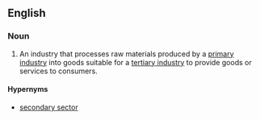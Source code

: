 ==English==
{{examples-right|sense=Levels of Industry|examples=primary industry: apple orchard<br>'''secondary industry''': apple sauce manufacturer<br>tertiary industry: grocery store|width=40%}}
===Noun===
{{en-noun|sg=[[secondary]] [[industry]]|secondary industries}}

# {{economics}} An industry that processes raw materials produced by a [[primary industry]] into goods suitable for a [[tertiary industry]] to provide goods or services to consumers.

====Hypernyms====
*[[secondary sector]]